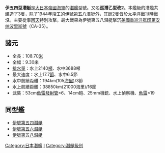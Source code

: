 '''伊五四型潛艇'''是[[大日本帝國海軍|大日本帝國海軍]]的[[潛艦|潛艦]]型號。又名'''巡潛乙型改2'''。本艦級的潛艦共建造了3隻，除了1944年竣工的[[伊號第五八潛水舰|伊號第五八潛艇]]外，其餘2隻皆於[[太平洋戰爭|太平洋戰爭]]時戰沒。主要從事[[回天|回天]]特別攻撃。最大戰果為伊號第五八潛艇撃沉[[美國|美國]][[重巡洋艦|重巡洋艦]][[印第安纳波里斯號|印第安纳波里斯號]]（CA-35）。

== 諸元 ==
* 全長：108.70[[米_(單位)|米]]
* 全幅：9.30米
* [[排水量|排水量]]：水上2140[[噸|噸]]、水中3688噸
* 最大速度：水上17.7[[節|節]]、水中6.5節
* 水中航續距離：194km(105[[海里|海里]])/3節
* 水上航續距離：38850km(21000海里)/16節
* 武裝：53cm[[魚雷發射管|魚雷發射管]]×6、14cm砲、25mm機銃、水上偵察機、[[魚雷|魚雷]]×19

== 同型艦 ==
* [[伊號第五四潛水舰|伊號第五四潛艇]]
* [[伊號第五六潛水舰|伊號第五六潛艇]]
* [[伊號第五八潛水舰|伊號第五八潛艇]]

{{二戰日本海軍艦船}}
{{巡潛}}

[[Category:日本潛艦|Category:日本潛艦]]
[[Category:日本軍艦艦級|I]]
[[Category:潛艇級別|Category:潛艇級別]]